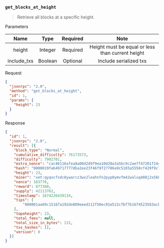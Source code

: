 ### `get_blocks_at_height`

> Retrieve all blocks at a specific height.

Parameters

|  Name       |   Type  | Required |                       Note                       |
|:-----------:|:-------:|:--------:|:------------------------------------------------:|
| height      | Integer | Required | Height must be equal or less than current height |
| include_txs | Boolean | Optional | Include serialized txs                           |

Request

```json
{
  "jsonrpc": "2.0",
  "method": "get_blocks_at_height",
  "id": 1,
  "params": {
    "height": 23
  }
}
```

Response

```json
{
  "id": 1,
  "jsonrpc": "2.0",
  "result": [{
    "block_type": "Normal",
    "cumulative_difficulty": 76173573,
    "difficulty": 7902701,
    "extra_nonce": "cac46116afea8a00d2d9f9ea10d20a3a5bc9c2ae7f47201f24450e3e3fe5ec09",
    "hash": "0000019fab49717777dba2ee23f46f9f27706a9c5103a5550cf429f9c786b1e4",
    "height": 23,
    "miner": "xet:qyqxcfxdc8ywarcz3wx2leahnfn2pyp0ymvfm42waluq408j2x5680g05xfx5",
    "nonce": 183776,
    "reward": 877360,
    "supply": 42113762,
    "timestamp": 1674226439134,
    "tips": [
        "000001aa69c15167a192de809eeed112f50ec91e513cfbf7b1674523583acbf9"
    ],
    "topoheight": 23,
    "total_fees": null,
    "total_size_in_bytes": 131,
    "txs_hashes": [],
    "version": 0
  }]
}
```
